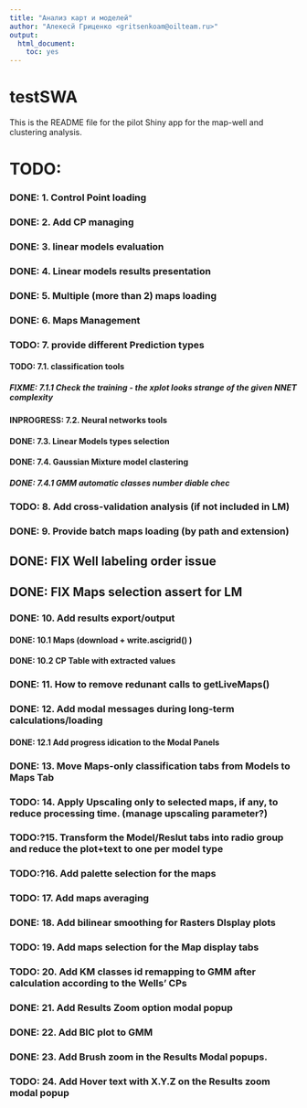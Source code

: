 ```yaml
---
title: "Анализ карт и моделей"
author: "Алекесй Гриценко <gritsenkoam@oilteam.ru>"
output: 
  html_document: 
    toc: yes
---
```


# testSWA

This is the README file for the pilot Shiny app for the map-well and clustering analysis.
 
# TODO: 
###   DONE: 1. Control Point loading
###   DONE: 2. Add CP managing
###   DONE: 3. linear models evaluation
###   DONE: 4. Linear models results presentation
###   DONE: 5. Multiple (more than 2) maps loading 
###   DONE: 6. Maps Management
###   TODO: 7. provide different Prediction types 
####  TODO: 7.1. classification tools
##### FIXME: 7.1.1 Check the training - the xplot looks strange of the given NNET complexity
####  INPROGRESS: 7.2. Neural networks tools
####  DONE: 7.3. Linear Models types selection
####  DONE: 7.4. Gaussian Mixture model clastering
##### DONE: 7.4.1 GMM automatic classes number diable chec
###   TODO: 8. Add cross-validation analysis (if not included in LM)
###   DONE: 9. Provide batch maps loading (by path and extension)
##    DONE: FIX Well labeling order issue
##    DONE: FIX Maps selection assert for LM
###   DONE: 10. Add results export/output 
####  DONE: 10.1 Maps (download + write.ascigrid() )
####  DONE: 10.2 CP Table with extracted values
###   DONE: 11. How to remove redunant calls to getLiveMaps()
###   DONE: 12. Add modal messages during long-term calculations/loading
####  DONE: 12.1 Add progress idication to the Modal Panels
###   DONE: 13. Move Maps-only classification tabs from Models to Maps Tab
###   TODO: 14. Apply Upscaling only to selected maps, if any, to reduce processing time. (manage upscaling parameter?)
###   TODO:?15. Transform the Model/Reslut tabs into radio group and reduce the plot+text to one per model type
###   TODO:?16. Add palette selection for the maps
###   TODO: 17. Add maps averaging
###   DONE: 18. Add bilinear smoothing for Rasters DIsplay plots
###   TODO: 19. Add maps selection for the Map display tabs
###   TODO: 20. Add KM classes id remapping to GMM after calculation according to the Wells' CPs
###   DONE: 21. Add Results Zoom option modal popup
###   DONE: 22. Add BIC plot to GMM
###   DONE: 23. Add Brush zoom in the Results Modal popups.
###   TODO: 24. Add Hover text with X.Y.Z on the Results zoom modal popup

